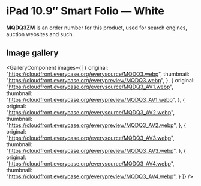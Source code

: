 
# iPad 10.9″ Smart Folio — White

<Callout type='info' emoji='👉🏻'>**MQDQ3ZM** is an order number for this product, used for search engines, auction websites and such.</Callout>

## Image gallery

<GalleryComponent
    images={[
      {
        original: "https://cloudfront.everycase.org/everysource/MQDQ3.webp",
        thumbnail: "https://cloudfront.everycase.org/everypreview/MQDQ3.webp",
      },
      {
        original: "https://cloudfront.everycase.org/everysource/MQDQ3_AV1.webp",
        thumbnail: "https://cloudfront.everycase.org/everypreview/MQDQ3_AV1.webp",
      },
      {
        original: "https://cloudfront.everycase.org/everysource/MQDQ3_AV2.webp",
        thumbnail: "https://cloudfront.everycase.org/everypreview/MQDQ3_AV2.webp",
      },
      {
        original: "https://cloudfront.everycase.org/everysource/MQDQ3_AV3.webp",
        thumbnail: "https://cloudfront.everycase.org/everypreview/MQDQ3_AV3.webp",
      },
      {
        original: "https://cloudfront.everycase.org/everysource/MQDQ3_AV4.webp",
        thumbnail: "https://cloudfront.everycase.org/everypreview/MQDQ3_AV4.webp",
      }
    ]}
  />
